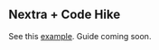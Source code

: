 ## Nextra + Code Hike

See this [example](https://github.com/code-hike/codehike/tree/next/examples/nextra). Guide coming soon.

